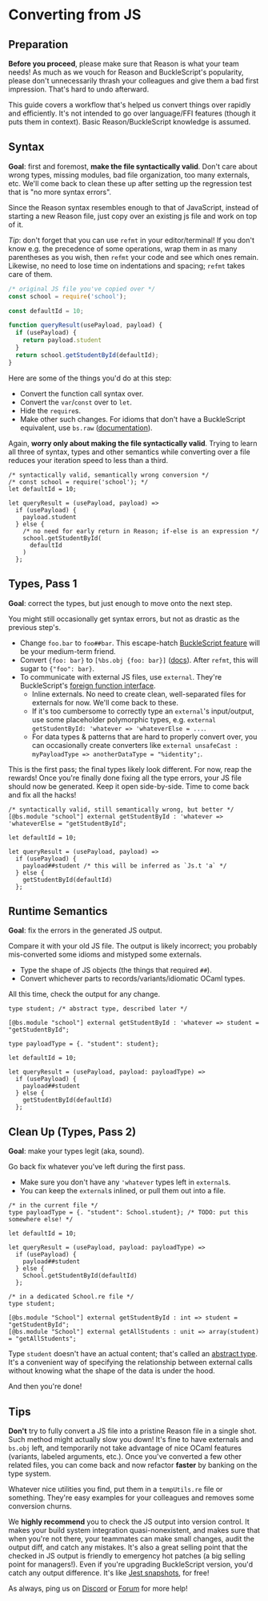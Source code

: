 
# Converting from JS

Preparation
-------

**Before you proceed**, please make sure that Reason is what your team needs! As much as we vouch for Reason and BuckleScript's popularity, please don't unnecessarily thrash your colleagues and give them a bad first impression. That's hard to undo afterward.

This guide covers a workflow that's helped us convert things over rapidly and efficiently. It's not intended to go over language/FFI features (though it puts them in context). Basic Reason/BuckleScript knowledge is assumed.

Syntax
-------

**Goal**: first and foremost, **make the file syntactically valid**. Don't care about wrong types, missing modules, bad file organization, too many externals, etc. We'll come back to clean these up after setting up the regression test that is "no more syntax errors".

Since the Reason syntax resembles enough to that of JavaScript, instead of starting a new Reason file, just copy over an existing js file and work on top of it.

*Tip*: don't forget that you can use `refmt` in your editor/terminal! If you don't know e.g. the precedence of some operations, wrap them in as many parentheses as you wish, then `refmt` your code and see which ones remain. Likewise, no need to lose time on indentations and spacing; `refmt` takes care of them.

```js
/* original JS file you've copied over */
const school = require('school');

const defaultId = 10;

function queryResult(usePayload, payload) {
  if (usePayload) {
    return payload.student
  }
  return school.getStudentById(defaultId);
}
```

Here are some of the things you'd do at this step:

- Convert the function call syntax over.
- Convert the `var`/`const` over to `let`.
- Hide the `require`s.
- Make other such changes. For idioms that don't have a BuckleScript equivalent, use `bs.raw` ([documentation](/docs/reason-compiler/latest/embed-raw-javascript)).

Again, **worry only about making the file syntactically valid**. Trying to learn all three of syntax, types and other semantics while converting over a file reduces your iteration speed to less than a third.

```reason
/* syntactically valid, semantically wrong conversion */
/* const school = require('school'); */
let defaultId = 10;

let queryResult = (usePayload, payload) =>
  if (usePayload) {
    payload.student
  } else {
    /* no need for early return in Reason; if-else is an expression */
    school.getStudentById(
      defaultId
    )
  };
```

Types, Pass 1
-------

**Goal**: correct the types, but just enough to move onto the next step.

You might still occasionally get syntax errors, but not as drastic as the previous step's.

- Change `foo.bar` to `foo##bar`. This escape-hatch [BuckleScript feature](/docs/reason-compiler/latest/object) will be your medium-term friend.
- Convert `{foo: bar}` to `[%bs.obj {foo: bar}]` ([docs](/docs/reason-compiler/latest/object#Creation)). After `refmt`, this will sugar to `{"foo": bar}`.
- To communicate with external JS files, use `external`. They're BuckleScript's [foreign function interface](/docs/reason-compiler/latest/intro-to-external).
  - Inline externals. No need to create clean, well-separated files for externals for now. We'll come back to these.
  - If it's too cumbersome to correctly type an `external`'s input/output, use some placeholder polymorphic types, e.g. `external getStudentById: 'whatever => 'whateverElse = ...`.
  - For data types & patterns that are hard to properly convert over, you can occasionally create converters like `external unsafeCast : myPayloadType => anotherDataType = "%identity";`.

This is the first pass; the final types likely look different. For now, reap the rewards! Once you're finally done fixing all the type errors, your JS file should now be generated. Keep it open side-by-side. Time to come back and fix all the hacks!

```reason
/* syntactically valid, still semantically wrong, but better */
[@bs.module "school"] external getStudentById : 'whatever => 'whateverElse = "getStudentById";

let defaultId = 10;

let queryResult = (usePayload, payload) =>
  if (usePayload) {
    payload##student /* this will be inferred as `Js.t 'a` */
  } else {
    getStudentById(defaultId)
  };
```

Runtime Semantics
-------

**Goal**: fix the errors in the generated JS output.

Compare it with your old JS file. The output is likely incorrect; you probably mis-converted some idioms and mistyped some externals.

- Type the shape of JS objects (the things that required `##`).
- Convert whichever parts to records/variants/idiomatic OCaml types.

All this time, check the output for any change.

```reason
type student; /* abstract type, described later */

[@bs.module "school"] external getStudentById : 'whatever => student = "getStudentById";

type payloadType = {. "student": student};

let defaultId = 10;

let queryResult = (usePayload, payload: payloadType) =>
  if (usePayload) {
    payload##student
  } else {
    getStudentById(defaultId)
  };
```

Clean Up (Types, Pass 2)
-------

**Goal**: make your types legit (aka, sound).

Go back fix whatever you've left during the first pass.

- Make sure you don't have any `'whatever` types left in `external`s.
- You can keep the `external`s inlined, or pull them out into a file.

```reason
/* in the current file */
type payloadType = {. "student": School.student}; /* TODO: put this somewhere else! */

let defaultId = 10;

let queryResult = (usePayload, payload: payloadType) =>
  if (usePayload) {
    payload##student
  } else {
    School.getStudentById(defaultId)
  };
```

```reason
/* in a dedicated School.re file */
type student;

[@bs.module "School"] external getStudentById : int => student = "getStudentById";
[@bs.module "School"] external getAllStudents : unit => array(student) = "getAllStudents";
```

Type `student` doesn't have an actual content; that's called an [abstract type](module#Signatures). It's a convenient way of specifying the relationship between external calls without knowing what the shape of the data is under the hood.

And then you're done!

Tips
-------

**Don't** try to fully convert a JS file into a pristine Reason file in a single shot. Such method might actually slow you down! It's fine to have externals and `bs.obj` left, and temporarily not take advantage of nice OCaml features (variants, labeled arguments, etc.). Once you've converted a few other related files, you can come back and now refactor **faster** by banking on the type system.

Whatever nice utilities you find, put them in a `tempUtils.re` file or something. They're easy examples for your colleagues and removes some conversion churns.

We **highly recommend** you to check the JS output into version control. It makes your build system integration quasi-nonexistent, and makes sure that when you're not there, your teammates can make small changes, audit the output diff, and catch any mistakes. It's also a great selling point that the checked in JS output is friendly to emergency hot patches (a big selling point for managers!). Even if you're upgrading BuckleScript version, you'd catch any output difference. It's like [Jest snapshots](https://facebook.github.io/jest/docs/snapshot-testing.html), for free!

As always, ping us on [Discord](https://discord.gg/reasonml) or [Forum](https://reasonml.chat) for more help!
